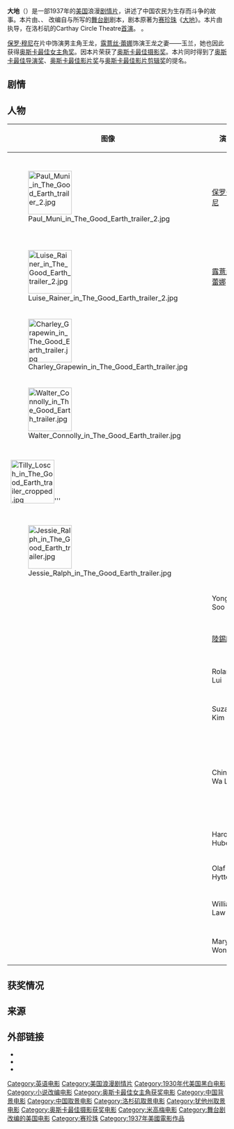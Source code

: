 {{Infobox film
| name           = 大地<br />The Good Earth
| image          = Good_earth_(1937).jpg
| image size     = 
| border         = 
| alt            = 
| caption        = 
| director       = {{le|薛尼·富蘭克林|Sidney Franklin (director)}}
| producer       = [[歐文·托爾伯格|歐文·托爾伯格]]
| screenplay     = {{le|塔爾博特·詹寧斯|Talbot Jennings}}<br>{{le|苔絲·施萊辛格|Tess Slesinger}}<br>{{le|克勞丁·韋斯特|Claudine West}}
| based on       = {{based on|''[[大地_(小说)|大地]]''|[[赛珍珠|赛珍珠]]}}
| starring       = [[保罗·穆尼|保罗·穆尼]]<br/>[[露薏丝·蕾娜|露薏丝·蕾娜]]<br/>{{le|華特·康諾利|Walter Connolly}}<br/>{{le|蒂莉·洛施|Tilly Losch}}<br/>{{le|查理·格普温|Charley Grapewin}}
| music          = [[Herbert_Stothart|Herbert Stothart]]<br/>[[Edward_Ward_(composer)|Edward Ward]]
| cinematography = {{link-en|卡尔·弗洛伊德|Karl Freund}}
| editing        = [[Basil_Wrangell|Basil Wrangell]]
| studio         = 
| distributor    = [[米高梅公司|米高梅公司]]
| released       = {{Film date|1937|01|29|美国}}<ref name="Brown134">{{cite book |title=Movie Time: A Chronology of Hollywood and the Movie Industry from Its Beginnings to the Present |last=Brown |first= Gene |authorlink= |coauthors= |year= 1995 |publisher=Macmillan |location=New York |isbn=0-02-860429-6 |page=[https://archive.org/details/movietimechronol00brow/page/134 134] |pages= |url=https://archive.org/details/movietimechronol00brow|accessdate=}} [[Carthay_Circle_Theatre|Carthay Circle Theatre]], Los Angeles.</ref>
| runtime        = 138分钟
| country        = {{USA}}
| language       = 英语
| budget         = $2,800,000 (估计)
| gross          =
}}

'''大地'''（{{lang-en|The Good Earth}}）是一部1937年的[[美国|美国]]浪漫[[剧情片|剧情片]]，讲述了中国农民为生存而斗争的故事。本片由{{le|塔爾博特·詹寧斯|Talbot Jennings}}、{{le|苔絲·施萊辛格|Tess Slesinger}}、 {{le|克勞丁·韋斯特|Claudine West}}改编自{{le|唐納·戴維斯|Donald Davis (writer)}}与{{le|歐文·戴維斯|Owen Davis}}所写的[[舞台剧|舞台剧]]剧本，剧本原著为[[赛珍珠|赛珍珠]]《[[大地_(小说)|大地]]》。本片由{{le|薛尼·富蘭克林|Sidney Franklin (director)}}执导，在洛杉矶的Carthay Circle Theatre[[首演|首演]]。
。

[[保罗·穆尼|保罗·穆尼]]在片中饰演男主角王龙，[[露薏丝·蕾娜|露薏丝·蕾娜]]饰演王龙之妻——玉兰，她也因此获得[[奥斯卡最佳女主角奖|奥斯卡最佳女主角奖]]。{{link-en|卡尔·弗洛伊德|Karl Freund}}因本片荣获了[[奥斯卡最佳摄影奖|奥斯卡最佳摄影奖]]。本片同时得到了[[奥斯卡最佳导演奖|奥斯卡最佳导演奖]]、[[奥斯卡最佳影片奖|奥斯卡最佳影片奖]]与[[奥斯卡最佳影片剪辑奖|奥斯卡最佳影片剪辑奖]]的提名。

==剧情==

==人物==
{| class="wikitable"
|-
! 图像 !!演员!! 角色 !! 设定
|-
| [[Image:Paul_Muni_in_The_Good_Earth_trailer_2.jpg|100px]] || [[保罗·穆尼|保罗·穆尼]]|| 王龙<br />Wang Lung ||典型的中国农民，本片男主角
|-
|[[Image:Luise_Rainer_in_The_Good_Earth_trailer_2.jpg|100px]]|| [[露薏丝·蕾娜|露薏丝·蕾娜]] || 玉兰<br />O-Lan ||王龙的[[发妻|发妻]]
|-
|[[Image:Charley_Grapewin_in_The_Good_Earth_trailer.jpg|100px]] || {{le|查理·格普温|Charley Grapewin}}|| 王龙之父|| 
|-
| [[Image:Walter_Connolly_in_The_Good_Earth_trailer.jpg|100px]] ||{{le|華特·康諾利|Walter Connolly}} || 王龙的叔叔  || 
|-
| [[Image:Tilly_Losch_in_The_Good_Earth_trailer_cropped.jpg|100px]]''' ||{{le|蒂莉·洛施|Tilly Losch}} ||  Lotus|| 年轻貌美的茶馆卖艺女
|-
| [[Image:Jessie_Ralph_in_The_Good_Earth_trailer.jpg|100px]]|| {{le|傑西·拉爾夫|Jessie Ralph}} || Cuckoo || 
|-
| || Yong Soo|| Aunt || 
|-
|  || [[陸錫麟|陸錫麟]]|| 王龙的大儿子|| 
|-
|   || Roland Lui || 王龙的小儿子 || 
|-
|  || Suzanna Kim || 王龙的女儿 ||
|-
|  || Ching Wa Lee|| 庆|| 王龙好友，后成为王龙的管家
|-
|   || Harold Huber || Cousin || 
|-
|  || Olaf Hytten || 刘 ||粮商 
 
|-
|   ||William Law||  地主家门卫 || 
|-
|  || Mary Wong|| 王龙儿媳 || 
|}

==获奖情况==

==来源==

{{Reflist}}

==外部链接==
{{Commons category|The Good Earth (film)}}
* {{IMDb title|id=0028944|title=The Good Earth}}
* {{Amg movie|20287|The Good Earth}}
* {{tcmdb title|182|The Good Earth}}

{{Authority control}}
{{DEFAULTSORT:Good Earth, The}}
[[Category:英语电影|Category:英语电影]]
[[Category:美国浪漫剧情片|Category:美国浪漫剧情片]]
[[Category:1930年代美国黑白电影|Category:1930年代美国黑白电影]]
[[Category:小说改编电影|Category:小说改编电影]]
[[Category:奥斯卡最佳女主角获奖电影|Category:奥斯卡最佳女主角获奖电影]]
[[Category:中国背景电影|Category:中国背景电影]]
[[Category:中国取景电影|Category:中国取景电影]]
[[Category:洛杉矶取景电影|Category:洛杉矶取景电影]]
[[Category:犹他州取景电影|Category:犹他州取景电影]]
[[Category:奥斯卡最佳摄影获奖电影|Category:奥斯卡最佳摄影获奖电影]]
[[Category:米高梅电影|Category:米高梅电影]]
[[Category:舞台剧改编的美国电影|Category:舞台剧改编的美国电影]]
[[Category:赛珍珠|Category:赛珍珠]]
[[Category:1937年美國電影作品|Category:1937年美國電影作品]]